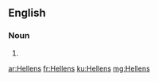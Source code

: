 ==English==

===Noun===
{{head|en|plural}}

# {{plural of|Hellen|lang=en}}

[[ar:Hellens]]
[[fr:Hellens]]
[[ku:Hellens]]
[[mg:Hellens]]